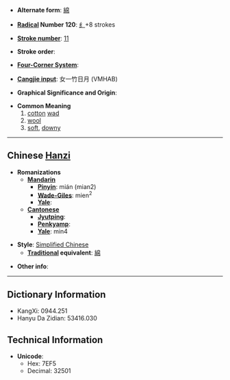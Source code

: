 * '''Alternate form''': [[綿]]

* '''[[Wiktionary:Chinese radical index| Radical]] Number 120''': [[Wiktionary:Chinese radical index 纟|纟]]+8 strokes

* '''[[Wiktionary:Chinese total strokes index|Stroke number]]''': [[Wiktionary:Chinese total strokes index 11|11]]

* '''Stroke order''': 

* '''[[Wiktionary:Chinese four corner index|Four-Corner System]]''': 

* '''[[Wiktionary:Chinese Cangjie index|Cangjie input]]''': 女一竹日月 (VMHAB)

* '''Graphical Significance and Origin''': 

* '''Common Meaning'''
*#[[cotton]] [[wad]]
*# [[wool]]
*# [[soft]], [[downy]]

----

== Chinese [[Hanzi]] ==

* '''Romanizations'''
** '''[[Mandarin]]'''
*** '''[[Pinyin]]''': mián (mian2)
*** '''[[Wade-Giles]]''': mien<sup>2</sup>
*** '''[[Yale]]''': 
** '''[[Cantonese]]'''
*** '''[[Jyutping]]''':
*** '''[[Penkyamp]]''': 
*** '''[[Yale]]''': min4

* '''Style''': [[Simplified Chinese]] 
** '''[[Traditional Chinese|Traditional]] equivalent''': [[綿]]

* '''Other info''': 

----

== Dictionary Information ==

* KangXi: 0944.251
* Hanyu Da Zidian: 53416.030

== Technical Information ==

* '''Unicode''':
** Hex: 7EF5
** Decimal: 32501